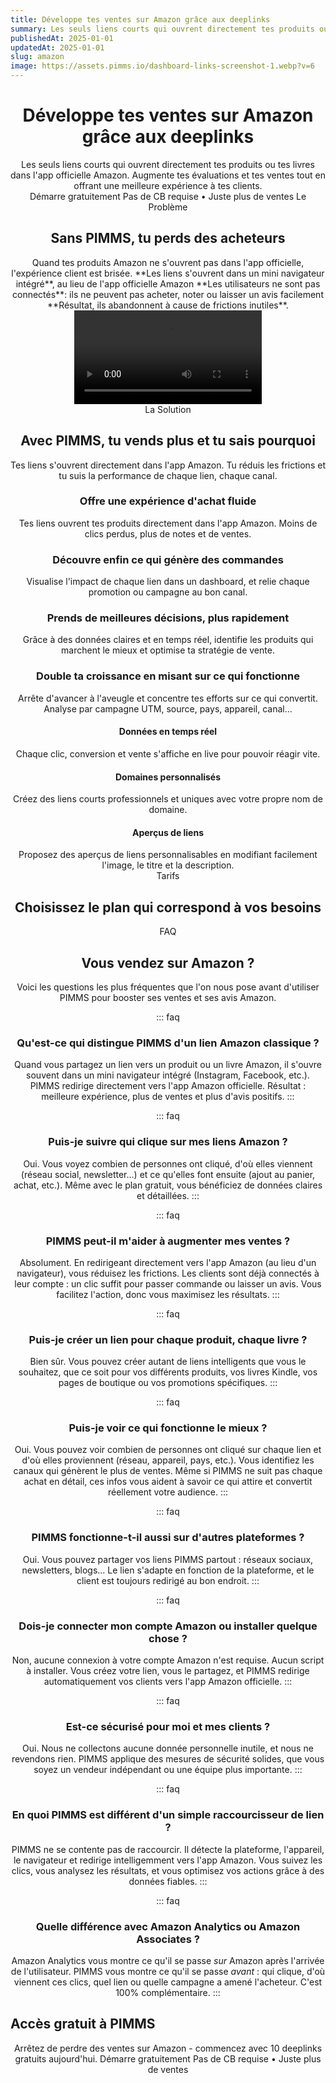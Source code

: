 ```yaml
---
title: Développe tes ventes sur Amazon grâce aux deeplinks
summary: Les seuls liens courts qui ouvrent directement tes produits ou tes livres dans l'app officielle Amazon. Augmente tes évaluations et tes ventes tout en offrant une meilleure expérience à tes clients.
publishedAt: 2025-01-01
updatedAt: 2025-01-01
slug: amazon
image: https://assets.pimms.io/dashboard-links-screenshot-1.webp?v=6
---
```


<Header />

<Slide size="xs">
  <Avatars />
  <Hero>
    <H1>Développe tes ventes sur Amazon grâce aux <Primary>deeplinks</Primary></H1>
    <Summary>Les seuls liens courts qui ouvrent directement tes produits ou tes livres dans l'app officielle Amazon. Augmente tes évaluations et tes ventes tout en offrant une meilleure expérience à tes clients.</Summary>
  </Hero>
  <Centered>
    <CtaButton><Fast /> Démarre gratuitement</CtaButton>
    <CtaBottomText>Pas de CB requise • Juste plus de ventes</CtaBottomText>
  </Centered>
  <VideoSlide src="https://player.vimeo.com/video/1069569159?badge=0&playsinline=0" cover="https://assets.pimms.io/video-pimms-intro-fr-preview.mp4?v=3" />
</Slide>

<Slide variant="secondary" id="problem">
  <Centered>
    <Label variant="problem">Le Problème</Label>
    <H2>Sans PIMMS, tu perds des <Primary>acheteurs</Primary></H2>
  </Centered>
  
  <Section variant="card">
    <TwoColumns ratio="2-1">
      <Column span={2} order="text">
        <WithoutPimms />
        <Text size="lg">
          Quand tes produits Amazon ne s'ouvrent pas dans l'app officielle, l'expérience client est brisée.
        </Text>
        <List>
          <Item variant="problem">**Les liens s'ouvrent dans un mini navigateur intégré**, au lieu de l'app officielle Amazon</Item>
          <Item variant="problem">**Les utilisateurs ne sont pas connectés**: ils ne peuvent pas acheter, noter ou laisser un avis facilement</Item>
          <Item variant="problem">**Résultat, ils abandonnent à cause de frictions inutiles**.</Item>
        </List>
      </Column>
      <Column span={1} order="visual">
        <Video src="https://assets.pimms.io/too-many-step-paypal.mp4" />
      </Column>
    </TwoColumns>
  </Section>
</Slide>

<Slide id="top-features">
  <Centered>
    <Label variant="solution">La Solution</Label>
    <H2>Avec PIMMS, tu vends plus et tu sais <Primary>pourquoi</Primary></H2>
    <Text size="lg">Tes liens s'ouvrent directement dans l'app Amazon. Tu réduis les frictions et tu suis la performance de chaque lien, chaque canal.</Text>
  </Centered>

  <Section>
    <TwoColumns ratio="7-5">
      <Column span={7} order="visual">
        <DeeplinkDemo />
      </Column>
      <Column span={5} order="text">
        <H3>Offre une expérience d'achat fluide</H3>
        <Text>Tes liens ouvrent tes produits directement dans l'app Amazon. Moins de clics perdus, plus de notes et de ventes.</Text>
      </Column>
    </TwoColumns>
  </Section>

  <Section>
    <TwoColumns ratio="5-7">
      <Column span={5} order="text">
        <H3>Découvre enfin ce qui génère des commandes</H3>
        <Text>Visualise l'impact de chaque lien dans un dashboard, et relie chaque promotion ou campagne au bon canal.</Text>
      </Column>
      <Column span={7} order="visual">
        <AnalyticsDemo />
      </Column>
    </TwoColumns>
  </Section>

  <Section>
    <TwoColumns ratio="7-5">
      <Column span={7} order="visual">
        <Referer />
      </Column>
      <Column span={5} order="text">
        <H3>Prends de meilleures décisions, plus rapidement</H3>
        <Text>Grâce à des données claires et en temps réel, identifie les produits qui marchent le mieux et optimise ta stratégie de vente.</Text>
      </Column>
    </TwoColumns>
  </Section>

  <Section>
    <TwoColumns ratio="5-7">
      <Column span={5} order="text">
        <H3>Double ta croissance en misant sur ce qui fonctionne</H3>
        <Text>Arrête d'avancer à l'aveugle et concentre tes efforts sur ce qui convertit. Analyse par campagne UTM, source, pays, appareil, canal...</Text>
      </Column>
      <Column span={7} order="visual">
        <FilterFeature />
      </Column>
    </TwoColumns>
  </Section>

  <Section variant="card">
    <List layout="horizontal">
      <FeatureCard>
        <IconBox icon="zap" />
        <H4>Données en temps réel</H4>
        <Text>Chaque clic, conversion et vente s'affiche en live pour pouvoir réagir vite.</Text>
      </FeatureCard>
      <FeatureCard>
        <IconBox icon="globe" />
        <H4>Domaines personnalisés</H4>
        <Text>Créez des liens courts professionnels et uniques avec votre propre nom de domaine.</Text>
      </FeatureCard>
      <FeatureCard>
        <IconBox icon="share" />
        <H4>Aperçus de liens</H4>
        <Text>Proposez des aperçus de liens personnalisables en modifiant facilement l'image, le titre et la description.</Text>
      </FeatureCard>
    </List>
  </Section>
</Slide>

<Slide variant="secondary">
  <Centered>
    <Label variant="none">Tarifs</Label>
    <H2>Choisissez le plan qui correspond à vos besoins</H2>
  </Centered>
  
  <Section>
    <TwoColumns ratio="1-1">
      <Column span={1}>
        <LifetimeOfferFree />
      </Column>
      <Column span={1}>
        <LifetimeOfferPro />
      </Column>
    </TwoColumns>
  </Section>
</Slide>

<Slide>
  <Centered>
    <Label variant="none">FAQ</Label>
    <H2>Vous vendez sur Amazon ?</H2>
    <Text size="lg">Voici les questions les plus fréquentes que l'on nous pose avant d'utiliser PIMMS pour booster ses ventes et ses avis Amazon.</Text>
  </Centered>
  
  <Section>

::: faq
### Qu'est-ce qui distingue PIMMS d'un lien Amazon classique ?
Quand vous partagez un lien vers un produit ou un livre Amazon, il s'ouvre souvent dans un mini navigateur intégré (Instagram, Facebook, etc.). PIMMS redirige directement vers l'app Amazon officielle. Résultat : meilleure expérience, plus de ventes et plus d'avis positifs.
:::

::: faq
### Puis-je suivre qui clique sur mes liens Amazon ?
Oui. Vous voyez combien de personnes ont cliqué, d'où elles viennent (réseau social, newsletter…) et ce qu'elles font ensuite (ajout au panier, achat, etc.). Même avec le plan gratuit, vous bénéficiez de données claires et détaillées.
:::

::: faq
### PIMMS peut-il m'aider à augmenter mes ventes ?
Absolument. En redirigeant directement vers l'app Amazon (au lieu d'un navigateur), vous réduisez les frictions. Les clients sont déjà connectés à leur compte : un clic suffit pour passer commande ou laisser un avis. Vous facilitez l'action, donc vous maximisez les résultats.
:::

::: faq
### Puis-je créer un lien pour chaque produit, chaque livre ?
Bien sûr. Vous pouvez créer autant de liens intelligents que vous le souhaitez, que ce soit pour vos différents produits, vos livres Kindle, vos pages de boutique ou vos promotions spécifiques.
:::

::: faq
### Puis-je voir ce qui fonctionne le mieux ?
Oui. Vous pouvez voir combien de personnes ont cliqué sur chaque lien et d'où elles proviennent (réseau, appareil, pays, etc.). Vous identifiez les canaux qui génèrent le plus de ventes. Même si PIMMS ne suit pas chaque achat en détail, ces infos vous aident à savoir ce qui attire et convertit réellement votre audience.
:::

::: faq
### PIMMS fonctionne-t-il aussi sur d'autres plateformes ?
Oui. Vous pouvez partager vos liens PIMMS partout : réseaux sociaux, newsletters, blogs... Le lien s'adapte en fonction de la plateforme, et le client est toujours redirigé au bon endroit.
:::

::: faq
### Dois-je connecter mon compte Amazon ou installer quelque chose ?
Non, aucune connexion à votre compte Amazon n'est requise. Aucun script à installer. Vous créez votre lien, vous le partagez, et PIMMS redirige automatiquement vos clients vers l'app Amazon officielle.
:::

::: faq
### Est-ce sécurisé pour moi et mes clients ?
Oui. Nous ne collectons aucune donnée personnelle inutile, et nous ne revendons rien. PIMMS applique des mesures de sécurité solides, que vous soyez un vendeur indépendant ou une équipe plus importante.
:::

::: faq
### En quoi PIMMS est différent d'un simple raccourcisseur de lien ?
PIMMS ne se contente pas de raccourcir. Il détecte la plateforme, l'appareil, le navigateur et redirige intelligemment vers l'app Amazon. Vous suivez les clics, vous analysez les résultats, et vous optimisez vos actions grâce à des données fiables.
:::

::: faq
### Quelle différence avec Amazon Analytics ou Amazon Associates ?
Amazon Analytics vous montre ce qu'il se passe *sur* Amazon après l'arrivée de l'utilisateur. PIMMS vous montre ce qu'il se passe *avant* : qui clique, d'où viennent ces clics, quel lien ou quelle campagne a amené l'acheteur. C'est 100% complémentaire.
:::

  </Section>
</Slide>

<Slide variant="accent" id="free">
  <Section variant="card">
    <TwoColumns ratio="1-1">
      <Column span={1} order="text">
        <H2 align="left">Accès gratuit à PIMMS</H2>
        <Text size="lg">Arrêtez de perdre des ventes sur Amazon - commencez avec 10 deeplinks gratuits aujourd'hui.</Text>
        <CtaButton><Fast /> Démarre gratuitement</CtaButton>
        <CtaBottomText>Pas de CB requise • Juste plus de ventes</CtaBottomText>
      </Column>
      <Column span={1} order="visual">
        <BouncingImages />
      </Column>
    </TwoColumns>
  </Section>
</Slide>

<Footer /> 